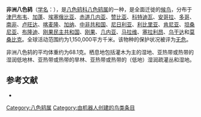 {{noteTA
|G1=unit
}}
{{Speciesbox
| name = 非洲八色鸫
| image = Pitta angolensis longipennis Goodchild.jpg
| image_caption = ''P. a. longipennis''
| status = LC | status_system = IUCN3.1
| genus = Pitta
| species = angolensis
| authority = [[路易·让·皮埃尔·维埃约|Vieillot]], 1816
| range_map = 
}}

'''非洲八色鸫'''（[[学名|学名]]：{{lang|la|'''''Pitta angolensis'''''}}），是[[八色鸫科|八色鸫科]][[八色鸫属|八色鸫属]]的一种，是全面迁徙的[[鸟类迁徙|候鸟]]，分布于[[津巴布韦|津巴布韦]]、[[加蓬|加蓬]]、[[埃塞俄比亚|埃塞俄比亚]]、[[赤道几内亚|赤道几内亚]]、[[赞比亚|赞比亚]]、[[科特迪瓦|科特迪瓦]]、[[安哥拉|安哥拉]]、[[多哥|多哥]]、[[南非|南非]]、[[卢旺达|卢旺达]]、[[喀麦隆|喀麦隆]]、[[加纳|加纳]]、[[中非共和国|中非共和国]]、[[尼日利亚|尼日利亚]]、[[利比里亚|利比里亚]]、[[肯尼亚|肯尼亚]]、[[坦桑尼亚|坦桑尼亚]]、[[布隆迪|布隆迪]]、[[刚果民主共和国|刚果民主共和国]]、[[刚果|刚果]]、[[几内亚|几内亚]]、[[马拉维|马拉维]]、[[塞拉利昂|塞拉利昂]]、[[乌干达|乌干达]]和[[莫桑比克|莫桑比克]]。全球活动范围约为1,150,000平方千米。该物种的保护状况被评为[[无危|无危]]。

非洲八色鸫的平均体重约为68.1克。栖息地包括灌木为主的湿地、亚热带或热带的湿润低地林、亚热带或热带的旱林、亚热带或热带的（低地）湿润疏灌丛和湿地。

== 参考文献 ==
{{commons category|Pitta angolensis}}
*{{cite web|url=http://www.birdlife.org/datazone/speciesfactsheet.php?id=4015&m=0|title=Pitta angolensis|publisher=[[国际鸟盟|BirdLife.org]]|accessdate=2011-06-27}}
{{Taxonbar|from=Q512976}}

[[Category:八色鸫属|Category:八色鸫属]]
[[Category:由机器人创建的鸟类条目|Category:由机器人创建的鸟类条目]]